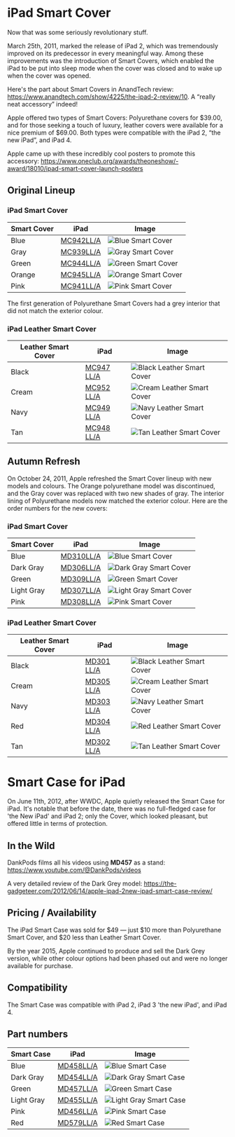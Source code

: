

# iPad Smart Cover

Now that was some seriously revolutionary stuff.

March 25th, 2011, marked the release of iPad 2, which was tremendously improved on its predecessor in every meaningful way. Among these improvements was the introduction of Smart Covers, which enabled the iPad to be put into sleep mode when the cover was closed and to wake up when the cover was opened.

Here's the part about Smart Covers in AnandTech review: https://www.anandtech.com/show/4225/the-ipad-2-review/10. A “really neat accessory” indeed!

Apple offered two types of Smart Covers: Polyurethane covers for \$39.00, and for those seeking a touch of luxury, leather covers were available for a nice premium of \$69.00. Both types were compatible with the iPad 2, “the new iPad”, and iPad 4.

Apple came up with these incredibly cool posters to promote this accessory: https://www.oneclub.org/awards/theoneshow/-award/18010/ipad-smart-cover-launch-posters

## Original Lineup

### iPad Smart Cover

| Smart Cover | iPad | Image |
| --- | --- | --- |
| Blue | [MC942<wbr/>LL/A](/ipad_2/MC942) | ![Blue Smart Cover](/everypreview/MC942.png) |
| Gray | [MC939<wbr/>LL/A](/ipad_2/MC939) | ![Gray Smart Cover](/everypreview/MC939.png) |
| Green | [MC944<wbr/>LL/A](/ipad_2/MC944) | ![Green Smart Cover](/everypreview/MC944.png) |
| Orange | [MC945<wbr/>LL/A](/ipad_2/MC945) | ![Orange Smart Cover](/everypreview/MC945.png) |
| Pink | [MC941<wbr/>LL/A](/ipad_2/MC941) | ![Pink Smart Cover](/everypreview/MC941.png) |

The first generation of Polyurethane Smart Covers had a grey interior that did not match the exterior colour.

### iPad Leather Smart Cover

| Leather Smart Cover | iPad | Image |
| --- | --- | --- |
| Black | [MC947<wbr/>LL/A](/ipad_2/MC947) | ![Black Leather Smart Cover](/everypreview/MC947.png) |
| Cream | [MC952<wbr/>LL/A](/ipad_2/MC952) | ![Cream Leather Smart Cover](/everypreview/MC952.png) |
| Navy | [MC949<wbr/>LL/A](/ipad_2/MC949) | ![Navy Leather Smart Cover](/everypreview/MC949.png) |
| Tan | [MC948<wbr/>LL/A](/ipad_2/MC948) | ![Tan Leather Smart Cover](/everypreview/MC948.png) |

## Autumn Refresh

On October 24, 2011, Apple refreshed the Smart Cover lineup with new models and colours. The Orange polyurethane model was discontinued, and the Gray cover was replaced with two new shades of gray. The interior lining of Polyurethane models now matched the exterior colour. Here are the order numbers for the new covers:

### iPad Smart Cover

| Smart Cover | iPad | Image |
| --- | --- | --- |
| Blue | [MD310<wbr/>LL/A](/ipad_2/MD310) | ![Blue Smart Cover](/everypreview/MD310.png) |
| Dark Gray | [MD306<wbr/>LL/A](/ipad_2/MD306) | ![Dark Gray Smart Cover](/everypreview/MD306.png) |
| Green | [MD309<wbr/>LL/A](/ipad_2/MD309) | ![Green Smart Cover](/everypreview/MD309.png) |
| Light Gray | [MD307<wbr/>LL/A](/ipad_2/MD307) | ![Light Gray Smart Cover](/everypreview/MD307.png) |
| Pink | [MD308<wbr/>LL/A](/ipad_2/MD308) | ![Pink Smart Cover](/everypreview/MD308.png) |

### iPad Leather Smart Cover

| Leather Smart Cover | iPad | Image |
| --- | --- | --- |
| Black | [MD301<wbr/>LL/A](/ipad_2/MD301) | ![Black Leather Smart Cover](/everypreview/MD301.png) |
| Cream | [MD305<wbr/>LL/A](/ipad_2/MD305) | ![Cream Leather Smart Cover](/everypreview/MD305.png) |
| Navy | [MD303<wbr/>LL/A](/ipad_2/MD303) | ![Navy Leather Smart Cover](/everypreview/MD303.png) |
| Red | [MD304<wbr/>LL/A](/ipad_2/MD304) | ![Red Leather Smart Cover](/everypreview/MD304.png) |
| Tan | [MD302<wbr/>LL/A](/ipad_2/MD302) | ![Tan Leather Smart Cover](/everypreview/MD302.png) |

# Smart Case for iPad

On June 11th, 2012, after WWDC, Apple quietly released the Smart Case for iPad. It's notable that before the date, there was no full-fledged case for 'the New iPad' and iPad 2; only the Cover, which looked pleasant, but offered little in terms of protection.

## In the Wild

DankPods films all his videos using **MD457** as a stand: https://www.youtube.com/@DankPods/videos

A very detailed review of the Dark Grey model: https://the-gadgeteer.com/2012/06/14/apple-ipad-2new-ipad-smart-case-review/

## Pricing / Availability

The iPad Smart Case was sold for \$49 — just \$10 more than Polyurethane Smart Cover, and $20 less than Leather Smart Cover.

By the year 2015, Apple continued to produce and sell the Dark Grey version, while other colour options had been phased out and were no longer available for purchase.

## Compatibility

The Smart Case was compatible with iPad 2, iPad 3 'the new iPad', and iPad 4.

## Part numbers

| Smart Case | iPad | Image |
| --- | --- | --- |
| Blue | [MD458<wbr/>LL/A](/ipad_2/MD458) | ![Blue Smart Case](/everypreview/MD458.png) |
| Dark Gray | [MD454<wbr/>LL/A](/ipad_2/MD454) | ![Dark Gray Smart Case](/everypreview/MD454.png) |
| Green | [MD457<wbr/>LL/A](/ipad_2/MD457) | ![Green Smart Case](/everypreview/MD457.png) |
| Light Gray | [MD455<wbr/>LL/A](/ipad_2/MD455) | ![Light Gray Smart Case](/everypreview/MD455.png) |
| Pink | [MD456<wbr/>LL/A](/ipad_2/MD456) | ![Pink Smart Case](/everypreview/MD456.png) |
| Red | [MD579<wbr/>LL/A](/ipad_2/MD579) | ![Red Smart Case](/everypreview/MD579.png) |
